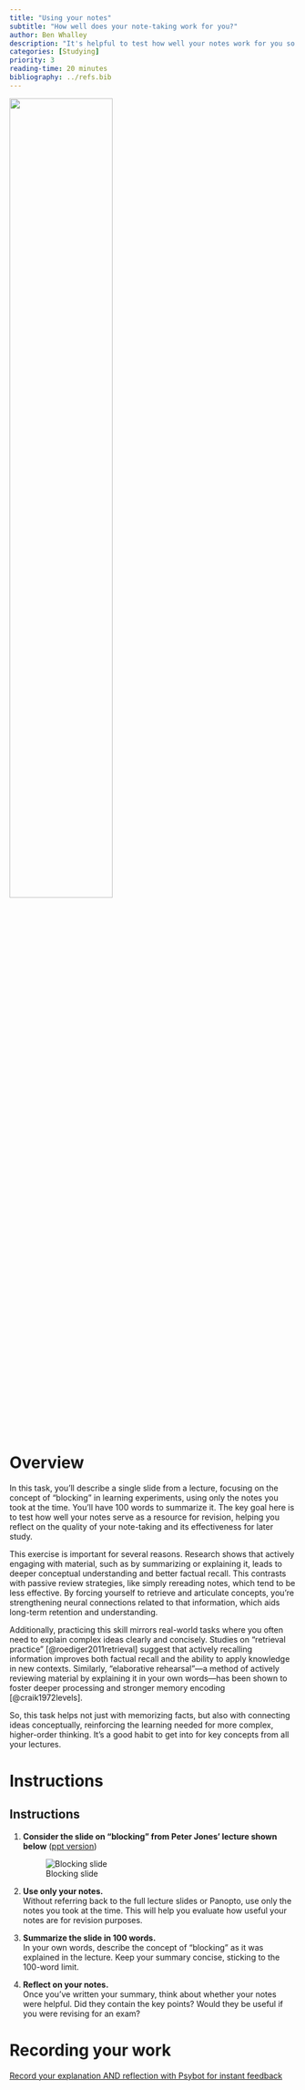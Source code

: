 ```yaml
---
title: "Using your notes"
subtitle: "How well does your note-taking work for you?"
author: Ben Whalley
description: "It's helpful to test how well your notes work for you so you can adapt and improve early in the semester."
categories: [Studying]
priority: 3
reading-time: 20 minutes
bibliography: ../refs.bib
---
```


![](../images/usingnotes.webp){width=60%}

# Overview


In this task, you'll describe a single slide from a lecture, focusing on the concept of "blocking" in learning experiments, using only the notes you took at the time. You'll have 100 words to summarize it. The key goal here is to test how well your notes serve as a resource for revision, helping you reflect on the quality of your note-taking and its effectiveness for later study.

This exercise is important for several reasons. Research shows that actively engaging with material, such as by summarizing or explaining it, leads to deeper conceptual understanding and better factual recall. This contrasts with passive review strategies, like simply rereading notes, which tend to be less effective. By forcing yourself to retrieve and articulate concepts, you're strengthening neural connections related to that information, which aids long-term retention and understanding.

Additionally, practicing this skill mirrors real-world tasks where you often need to explain complex ideas clearly and concisely. Studies on "retrieval practice" [@roediger2011retrieval] suggest that actively recalling information improves both factual recall and the ability to apply knowledge in new contexts. Similarly, "elaborative rehearsal"—a method of actively reviewing material by explaining it in your own words—has been shown to foster deeper processing and stronger memory encoding [@craik1972levels].

So, this task helps not just with memorizing facts, but also with connecting ideas conceptually, reinforcing the learning needed for more complex, higher-order thinking. It's a good habit to get into for key concepts from all your lectures.


# Instructions

::: instruction

# Instructions

1. **Consider the slide on "blocking" from Peter Jones' lecture shown below** ([ppt version](blocking.pptx))

   ![Blocking slide](../images/blockingslide.png)

    

2. **Use only your notes.**  
   Without referring back to the full lecture slides or Panopto, use only the notes you took at the time. This will help you evaluate how useful your notes are for revision purposes.

3. **Summarize the slide in 100 words.**  
   In your own words, describe the concept of "blocking" as it was explained in the lecture. Keep your summary concise, sticking to the 100-word limit.

4. **Reflect on your notes.**  
   Once you've written your summary, think about whether your notes were helpful. Did they contain the key points? Would they be useful if you were revising for an exam?


:::

# Recording your work

[Record your explanation AND reflection with Psybot for instant feedback](https://psybot.llemma.net/add/){.submit-work .btn .btn-primary}


<!--


EXAMPLES OF WORK STUDENTS MIGHT PRODUCE

1. A WEAKER STUDENT

> "So, blocking is like when an animal learns something and it stops them from learning something new. In the experiment, the rats heard a noise, then they got shocked, so they were scared of the noise. Then, later, a light was added, but the rats didn’t really get scared of the light. I think this is because they already learned the noise means a shock, so they couldn’t learn about the light anymore. Basically, once the rats learned the first thing, they couldn’t learn the second thing at all."

In this version, the mistakes include:

Vague language: "It stops them from learning something new" is imprecise.
Overgeneralization: "They couldn’t learn the second thing at all" misses the nuance that learning is reduced, not eliminated.
Unclear presentation of key terms: The explanation fails to clearly differentiate between the role of the noise and the light in the blocking effect.
Inaccuracy: The idea that the rats "couldn't learn at all" is a misunderstanding, as some learning about the light still occurs, but it is overshadowed by the prior learning about the noise.


2. Another example of a weaker student answer:

> "Blocking is when an animal is trained with one thing and then it doesn’t react to something else. In the experiment, rats learned that a noise means a shock. Then a light was added, but because they already knew the noise, they just ignored the light completely. So basically, once they learn the first association, they don’t pay attention to anything new, like the light. The experiment shows that animals can only learn one thing at a time."

In this version, the mistakes include:

Oversimplification: "They just ignored the light completely" is inaccurate. Learning is reduced, but not completely blocked.
Misunderstanding of attention: The idea that animals "don’t pay attention to anything new" misrepresents blocking as a total failure to process new stimuli, rather than a competition between cues.
Incorrect conclusion: "Animals can only learn one thing at a time" is an overgeneralization and doesn’t capture the true complexity of blocking in learning experiments.
Lack of detail: The explanation fails to mention the stages of the experiment or the comparison to the overshadowing group, leaving out critical details of the concept.



3. How a good student might summarise blocking from the lecture

> "Blocking, demonstrated by Kamin (1969), refers to a situation in classical conditioning where a previously learned association prevents the learning of a new association. In his experiment, rats were conditioned with a noise (N) predicting a shock. When a light (L) was later paired with the noise (LN) and shock, the rats showed less fear of the light. This is because the noise had already been associated with the shock, 'blocking' the new learning about the light. The existing association 'blocks' the learning of the new cue."

This is a good example of a summary for several reasons:

Clarity and Conciseness: The explanation is clear and sticks to the essential points without unnecessary details. It stays within the word limit (100 words), making it an effective summary that balances brevity with completeness.
Accurate Use of Terminology: Terms like "classical conditioning," "association," and "blocking" are used correctly and in a way that clearly explains the concept without ambiguity. The terminology aligns with how these concepts are presented in psychology.
Logical Flow: The summary follows a logical structure, starting with a definition of "blocking," then moving on to describe the experiment and how it demonstrates the concept. The progression from the conditioning of the noise to the introduction of the light is smooth and easy to follow.
Key Details: It includes the critical components of Kamin's (1969) experiment—training with the noise, introducing the light, and the outcome (reduced fear response). These details are essential to understanding the mechanism of blocking, yet they are presented succinctly.
Explanation of Mechanism: The summary not only describes the experiment but also explains why blocking occurs. It highlights that the prior association (noise with shock) "blocks" the new learning (light with shock), which is crucial for grasping the phenomenon.
Accuracy: There are no misunderstandings or overgeneralizations. It correctly conveys that learning about the light is reduced, not entirely prevented, which is an important nuance in the concept of blocking.
Overall, this summary demonstrates a solid understanding of the experiment and the blocking effect, providing just the right amount of detail and explanation to communicate the concept effectively.



-->